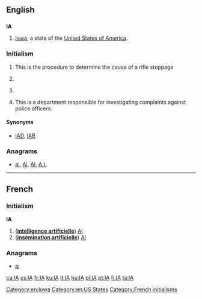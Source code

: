 {{also|Appendix:Variations of "ia"}}
==English==

==={{abbreviation-old|en}}===
'''IA'''

# [[Iowa]], a state of the [[United States of America]].

===Initialism===
{{en-initialism}}

# {{initialism of|immediate action}} This is the procedure to determine the cause of a rifle stoppage
# {{initialism of|Institute of Arts}}
# {{context|computer|lang=en}} {{initialism of|w:Information assurance|information assurance}}
# {{context|law enforcement|lang=en}} {{initialism of|internal affairs}} This is a department responsible for investigating complaints against police officers.

====Synonyms====
* {{sense|law enforcement}} [[IAD]], [[IAB]]

===Anagrams===
* [[ai#English|ai]], [[Ai#English|Ai]], [[AI#English|AI]], [[A.I.#English|A.I.]]

[[Category:en:Iowa]]
[[Category:en:US States]]

----

==French==

===Initialism===
'''IA''' {{g|f}}

# ('''[[intelligence artificielle]]''') [[AI]]
# ('''[[insémination artificielle]]''') [[AI]]

===Anagrams===
* [[ai#French|ai]] 

[[Category:French initialisms]]

[[ca:IA]]
[[cs:IA]]
[[fr:IA]]
[[ku:IA]]
[[lt:IA]]
[[hu:IA]]
[[pl:IA]]
[[pt:IA]]
[[fi:IA]]
[[ta:IA]]
